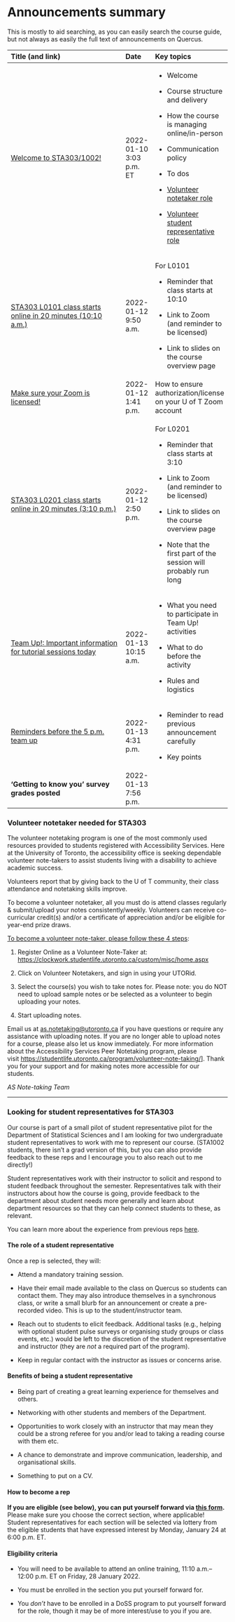 # Announcements summary

This is mostly to aid searching, as you can easily search the course guide, but not always as easily the full text of announcements on Quercus.

+-------------------------------------------------------------------------------------------------------------------------------+-------------------------+--------------------------------------------------------------------+
| Title (and link)                                                                                                              | Date                    | Key topics                                                         |
+:==============================================================================================================================+:========================+:===================================================================+
| [Welcome to STA303/1002!](https://q.utoronto.ca/courses/253305/discussion_topics/1558090)                                     | 2022-01-10 3:03 p.m. ET | -   Welcome                                                        |
|                                                                                                                               |                         |                                                                    |
|                                                                                                                               |                         | -   Course structure and delivery                                  |
|                                                                                                                               |                         |                                                                    |
|                                                                                                                               |                         | -   How the course is managing online/in-person                    |
|                                                                                                                               |                         |                                                                    |
|                                                                                                                               |                         | -   Communication policy                                           |
|                                                                                                                               |                         |                                                                    |
|                                                                                                                               |                         | -   To dos                                                         |
|                                                                                                                               |                         |                                                                    |
|                                                                                                                               |                         | -   [Volunteer notetaker role](#notetaker)                         |
|                                                                                                                               |                         |                                                                    |
|                                                                                                                               |                         | -   [Volunteer student representative role](#studentrep)           |
+-------------------------------------------------------------------------------------------------------------------------------+-------------------------+--------------------------------------------------------------------+
| [STA303 L0101 class starts online in 20 minutes (10:10 a.m.)](https://q.utoronto.ca/courses/253305/discussion_topics/1564941) | 2022-01-12 9:50 a.m.    | For L0101                                                          |
|                                                                                                                               |                         |                                                                    |
|                                                                                                                               |                         | -   Reminder that class starts at 10:10                            |
|                                                                                                                               |                         |                                                                    |
|                                                                                                                               |                         | -   Link to Zoom (and reminder to be licensed)                     |
|                                                                                                                               |                         |                                                                    |
|                                                                                                                               |                         | -   Link to slides on the course overview page                     |
+-------------------------------------------------------------------------------------------------------------------------------+-------------------------+--------------------------------------------------------------------+
| [Make sure your Zoom is licensed!](https://q.utoronto.ca/courses/253305/discussion_topics/1565885)                            | 2022-01-12 1:41 p.m.    | How to ensure authorization/license on your U of T Zoom account    |
+-------------------------------------------------------------------------------------------------------------------------------+-------------------------+--------------------------------------------------------------------+
| [STA303 L0201 class starts online in 20 minutes (3:10 p.m.)](https://q.utoronto.ca/courses/253305/discussion_topics/1565901)  | 2022-01-12 2:50 p.m.    | For L0201                                                          |
|                                                                                                                               |                         |                                                                    |
|                                                                                                                               |                         | -   Reminder that class starts at 3:10                             |
|                                                                                                                               |                         |                                                                    |
|                                                                                                                               |                         | -   Link to Zoom (and reminder to be licensed)                     |
|                                                                                                                               |                         |                                                                    |
|                                                                                                                               |                         | -   Link to slides on the course overview page                     |
|                                                                                                                               |                         |                                                                    |
|                                                                                                                               |                         | -   Note that the first part of the session will probably run long |
+-------------------------------------------------------------------------------------------------------------------------------+-------------------------+--------------------------------------------------------------------+
| [Team Up!: Important information for tutorial sessions today](https://q.utoronto.ca/courses/253305/discussion_topics/1567484) | 2022-01-13 10:15 a.m.   | -   What you need to participate in Team Up! activities            |
|                                                                                                                               |                         |                                                                    |
|                                                                                                                               |                         | -   What to do before the activity                                 |
|                                                                                                                               |                         |                                                                    |
|                                                                                                                               |                         | -   Rules and logistics                                            |
+-------------------------------------------------------------------------------------------------------------------------------+-------------------------+--------------------------------------------------------------------+
| [Reminders before the 5 p.m. team up](https://q.utoronto.ca/courses/253305/discussion_topics/1569336)                         | 2022-01-13 4:31 p.m.    | -   Reminder to read previous announcement carefully               |
|                                                                                                                               |                         |                                                                    |
|                                                                                                                               |                         | -   Key points                                                     |
+-------------------------------------------------------------------------------------------------------------------------------+-------------------------+--------------------------------------------------------------------+
| **'Getting to know you' survey grades posted**                                                                                | 2022-01-13 7:56 p.m.    |                                                                    |
+-------------------------------------------------------------------------------------------------------------------------------+-------------------------+--------------------------------------------------------------------+

### Volunteer notetaker needed for STA303  {#notetaker}

The volunteer notetaking program is one of the most commonly used resources provided to students registered with Accessibility Services. Here at the University of Toronto, the accessibility office is seeking dependable volunteer note-takers to assist students living with a disability to achieve academic success.

Volunteers report that by giving back to the U of T community, their class attendance and notetaking skills improve.

To become a volunteer notetaker, all you must do is attend classes regularly & submit/upload your notes consistently/weekly. Volunteers can receive co-curricular credit(s) and/or a certificate of appreciation and/or be eligible for year-end prize draws.

[To become a volunteer note-taker, please follow these 4 steps]{.ul}:

1.  Register Online as a Volunteer Note-Taker at: <https://clockwork.studentlife.utoronto.ca/custom/misc/home.aspx>

2.  Click on Volunteer Notetakers, and sign in using your UTORid.

3.  Select the course(s) you wish to take notes for. Please note: you do NOT need to upload sample notes or be selected as a volunteer to begin uploading your notes.

4.  Start uploading notes.

Email us at [as.notetaking\@utoronto.ca](mailto:as.notetaking@utoronto.ca) if you have questions or require any assistance with uploading notes. If you are no longer able to upload notes for a course, please also let us know immediately. For more information about the Accessibility Services Peer Notetaking program, please visit [https://studentlife.utoronto.ca/program/volunteer-note-taking/](https://studentlife.utoronto.ca/program/volunteer-note-taking)]. Thank you for your support and for making notes more accessible for our students.\

*AS Note-taking Team\
*

------------------------------------------------------------------------

### Looking for student representatives for STA303 {#studentrep}

Our course is part of a small pilot of student representative pilot for the Department of Statistical Sciences and I am looking for two undergraduate student representatives to work with me to represent our course. (STA1002 students, there isn't a grad version of this, but you can also provide feedback to these reps and I encourage you to also reach out to me directly!)

Student representatives work with their instructor to solicit and respond to student feedback throughout the semester. Representatives talk with their instructors about how the course is going, provide feedback to the department about student needs more generally and learn about department resources so that they can help connect students to these, as relevant.

You can learn more about the experience from previous reps [here](https://www.statistics.utoronto.ca/news/new-pilot-program-enhances-academic-experience-giving-students-voice).

#### The role of a student representative

Once a rep is selected, they will:

-   Attend a mandatory training session.

-   Have their email made available to the class on Quercus so students can contact them. They may also introduce themselves in a synchronous class, or write a small blurb for an announcement or create a pre-recorded video. This is up to the student/instructor team.

-   Reach out to students to elicit feedback. Additional tasks (e.g., helping with optional student pulse surveys or organising study groups or class events, etc.) would be left to the discretion of the student representative and instructor (they are *not* a required part of the program).  

-   Keep in regular contact with the instructor as issues or concerns arise.

#### Benefits of being a student representative

-   Being part of creating a great learning experience for themselves and others.

-   Networking with other students and members of the Department.

-   Opportunities to work closely with an instructor that may mean they could be a strong referee for you and/or lead to taking a reading course with them etc.

-   A chance to demonstrate and improve communication, leadership, and organisational skills.

-   Something to put on a CV.

#### How to become a rep

**If you are eligible (see below), you can put yourself forward via [this form](https://forms.office.com/r/3ZjP0TBpQd).** Please make sure you choose the correct section, where applicable! Student representatives for each section will be selected via lottery from the eligible students that have expressed interest by Monday, January 24 at 6:00 p.m. ET.  

#### Eligibility criteria

-   You will need to be available to attend an online training, 11:10 a.m.--12:00 p.m. ET on Friday, 28 January 2022.

-   You must be enrolled in the section you put yourself forward for.

-   You *don't* have to be enrolled in a DoSS program to put yourself forward for the role, though it may be of more interest/use to you if you are.

